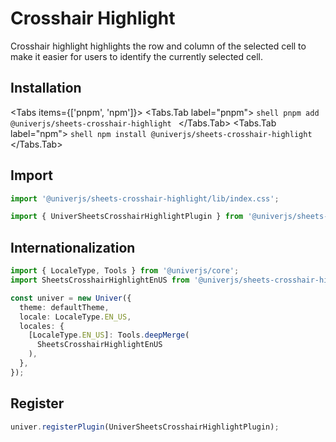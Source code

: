 

# Crosshair Highlight

<BadgeGroup values={[UniverTypes.SHEET]} value={UniverTypes.SHEET} />

<Sandbox entryFile={entryFile} />

Crosshair highlight highlights the row and column of the selected cell to make it easier for users to identify the currently selected cell.

## Installation

<Tabs items={['pnpm', 'npm']}>
  <Tabs.Tab label="pnpm">
    ```shell
    pnpm add @univerjs/sheets-crosshair-highlight
    ```
  </Tabs.Tab>
  <Tabs.Tab label="npm">
    ```shell
    npm install @univerjs/sheets-crosshair-highlight
    ```
  </Tabs.Tab>
</Tabs>

## Import

```typescript
import '@univerjs/sheets-crosshair-highlight/lib/index.css';

import { UniverSheetsCrosshairHighlightPlugin } from '@univerjs/sheets-crosshair-highlight';
```

## Internationalization

```typescript
import { LocaleType, Tools } from '@univerjs/core';
import SheetsCrosshairHighlightEnUS from '@univerjs/sheets-crosshair-highlight/locale/en-US';

const univer = new Univer({
  theme: defaultTheme,
  locale: LocaleType.EN_US,
  locales: {
    [LocaleType.EN_US]: Tools.deepMerge(
      SheetsCrosshairHighlightEnUS 
    ),
  },
});
```

## Register

```typescript
univer.registerPlugin(UniverSheetsCrosshairHighlightPlugin);
```
